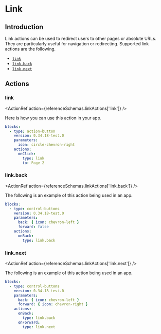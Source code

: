 
# Link

## Introduction

Link actions can be used to redirect users to other pages or absolute URLs. They are particularly
useful for navigation or redirecting. Supported link actions are the following.

- [`link`](../reference/action.mdx#link)
- [`link.back`](../reference/action.mdx#link.back)
- [`link.next`](../reference/action.mdx#link.next)

## Actions

### link<Side name="link" />

<ActionRef action={referenceSchemas.linkActions['link']} />

Here is how you can use this action in your app.

```yaml validate blocks-snippet
blocks:
  - type: action-button
    version: 0.34.18-test.0
    parameters:
      icon: circle-chevron-right
    actions:
      onClick:
        type: link
        to: Page 2
```

### link.back<Side name="link.back" />

<ActionRef action={referenceSchemas.linkActions['link.back']} />

The following is an example of this action being used in an app.

```yaml validate blocks-snippet
blocks:
  - type: control-buttons
    version: 0.34.18-test.0
    parameters:
      back: { icon: chevron-left }
      forward: false
    actions:
      onBack:
        type: link.back
```

### link.next<Side name="link.next" />

<ActionRef action={referenceSchemas.linkActions['link.next']} />

The following is an example of this action being used in an app.

```yaml validate blocks-snippet
blocks:
  - type: control-buttons
    version: 0.34.18-test.0
    parameters:
      back: { icon: chevron-left }
      forward: { icon: chevron-right }
    actions:
      onBack:
        type: link.back
      onForward:
        type: link.next
```
